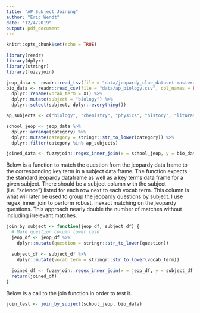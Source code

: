 ```yaml
---
title: "AP Subject Joining"
author: "Eric Wendt"
date: "12/4/2019"
output: pdf_document
---
```

```r
knitr::opts_chunk$set(echo = TRUE)
```

```r
library(readr)
library(dplyr)
library(stringr)
library(fuzzyjoin)
```

```r
jeop_data <- readr::read_tsv(file = "data/jeopardy_clue_dataset-master/master_season1-35.tsv")
bio_data <- readr::read_csv(file = "data/ap_biology.csv", col_names = FALSE) %>% 
  dplyr::rename(vocab_term = X1) %>% 
  dplyr::mutate(subject = "biology") %>% 
  dplyr::select(subject, dplyr::everything())
```

```r
ap_subjects <- c("biology", "chemistry", "physics", "history", "liturature")

school_jeop <- jeop_data %>% 
  dplyr::arrange(category) %>% 
  dplyr::mutate(category = stringr::str_to_lower(category)) %>% 
  dplyr::filter(category %in% ap_subjects)
``` 

```r
joined_data <- fuzzyjoin::regex_inner_join(x = school_jeop, y = bio_data, by = c("question"= "vocab_term"))
```

Below is a function to match the question from the jeopardy data frame to the corresponding key term in a subject data frame. The function expects the standard jeopardy dataframe as well as a key terms data frame for a given subject. There should be a subject column with the subject (i.e. "science") listed for each row next to each vocab term. This column is what will later be used to group the jeopardy questions by subject. I use regex_inner_join to perform robust, inexact matching on the jeopardy questions. This approach nearly double the number of matches without including irrelevant matches.

```r
join_by_subject <- function(jeop_df, subject_df) {
  # Make question column lower case
  jeop_df <- jeop_df %>% 
    dplyr::mutate(question = stringr::str_to_lower(question))
  
  subject_df <- subject_df %>% 
    dplyr::mutate(vocab_term = stringr::str_to_lower(vocab_term))
  
  joined_df <- fuzzyjoin::regex_inner_join(x = jeop_df, y = subject_df, by = c("question"= "vocab_term"))
  return(joined_df)
}
```

Below is a call to the join function in order to test it.

```r
join_test <- join_by_subject(school_jeop, bio_data)
```





